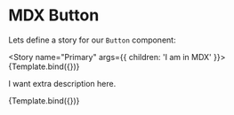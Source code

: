 
<Meta title="Components/Form/Button" component={Button} />

# MDX Button

Lets define a story for our `Button` component:

<Story name="Primary" args={{ children: 'I am in MDX' }}>
  {Template.bind({})}
</Story>

<ArgsTable story="Secondary" />

I want extra description here.

<Canvas>
  <Story name="Secondary" args={{ children: 'MDX button', role: 'secondary' }}>
    {Template.bind({})}
  </Story>
</Canvas>
